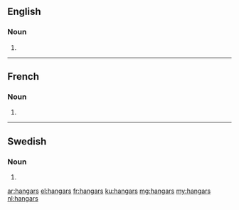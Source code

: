 ==English==

===Noun===
{{head|en|plural}}

# {{plural of|hangar|lang=en}}

----

==French==

===Noun===
{{head|fr|plural}}

# {{plural of|hangar|lang=fr}}

----

==Swedish==

===Noun===
{{head|sv|noun form}}

# {{sv-noun-form-indef-gen|hangar}}

[[ar:hangars]]
[[el:hangars]]
[[fr:hangars]]
[[ku:hangars]]
[[mg:hangars]]
[[my:hangars]]
[[nl:hangars]]